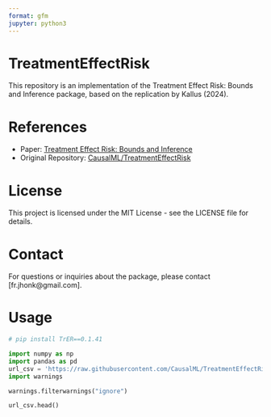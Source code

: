 ```yaml
---
format: gfm
jupyter: python3
---
```


# TreatmentEffectRisk

This repository is an implementation of the Treatment Effect Risk: Bounds and Inference package, based on the replication by Kallus (2024).

# References

- Paper: [Treatment Effect Risk: Bounds and Inference](https://arxiv.org/abs/2201.05893)
- Original Repository: [CausalML/TreatmentEffectRisk](https://github.com/CausalML/TreatmentEffectRisk)

# License

This project is licensed under the MIT License - see the LICENSE file for details.

<!-- ## MAP

![](./original_pkg/functions.png) -->

# Contact 

For questions or inquiries about the package, please contact [fr.jhonk@gmail.com].

# Usage

```python
# pip install TrER==0.1.41
```

```python
import numpy as np
import pandas as pd
url_csv = 'https://raw.githubusercontent.com/CausalML/TreatmentEffectRisk/main/data/behaghel.csv'
import warnings 

warnings.filterwarnings("ignore")
```

```python
url_csv.head()
```
